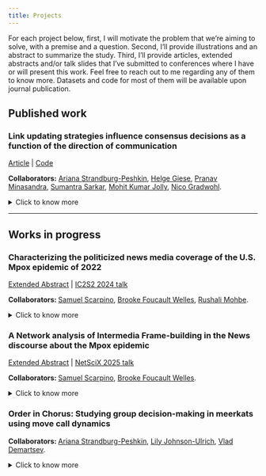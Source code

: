 ```yaml
---
title: Projects
---
```


For each project below, first, I will motivate the problem that we're aiming to solve, with a premise and a question. Second, I'll provide illustrations and an abstract to summarize the study. Third, I'll provide articles, extended abstracts and/or talk slides that I've submitted to conferences where I have or will present this work. Feel free to reach out to me regarding any of them to know more. Datasets and code for most of them will be available upon journal publication. 

## Published work

<h3 style = "text-align: left;"> Link updating strategies influence consensus decisions as a function of the direction of communication </h3>

<a href="https://doi.org/10.1098/rsos.230215">Article</a> | <a href="https://doi.org/10.5281/zenodo.7937057">Code</a><br>

<b>Collaborators:</b> <a href = "https://www.cocomo.group">Ariana Strandburg-Peshkin</a>, <a href = "https://scholar.google.de/citations?user=ohjpTJUAAAAJ&hl=de">Helge Giese</a>, <a href = "https://pminasandra.github.io">Pranav Minasandra</a>, <a href = "https://sumantrasarkarlab.org.in">Sumantra Sarkar</a>, <a href = "https://be.iisc.ac.in/~mkjolly/mohit/">Mohit Kumar Jolly</a>, <a href = "https://scholar.google.de/citations?user=FHe7hjAAAAAJ&hl=de">Nico Gradwohl</a>.

<details>

<summary>Click to know more</summary>

<i> Imagine playing a game where you're supposed to convince others to adopt your opinion/viewpoint. If you speak only with others who agree with you, you're not convincing anybody who needs convincing, but if you're speaking only with others who disagree, they might end up changing your mind. What do you do? </i>

<img src="../img/Link_updating.gif" style="object-fit: contain; width: 60%; height: auto; display: block; margin: 0 auto;">

In an age characterized by unprecedented access to information through online social networks, understanding how collective opinions are influenced by users choosing their communication partners is essential to disentangle the mechanisms of polarization and deadlocks. Importantly, the direction of user choice is context dependent: for example, on Twitter, users choose who they receive information from while following public accounts but choose who they send information to while setting Twitter circles. Similarly, on YouTube, users choose who they receive content from when they subscribe to a channel, but creators choose who to send content to while targeting video campaigns. 

Here, we study how the autonomy that users have in manipulating their communication networks interacts with collective opinions. Using numerical simulations, we show that consensus decisions can be biased by users avoiding disagreeing others (e.g. homophily) as a function of whether they send or receive information. Avoiding disagreeing others assorts users into like-minded clusters, and such clusters facilitate consensus outcomes in favour of users who either retain disagreeing links while sending information or break disagreeing links while receiving information. Besides highlighting the importance of context-specific effects of user link selection, we show boundary conditions under which these effects matter. These findings shed light on the importance of considering how user choice interacts with communication networks when informing interventions against structural polarization in media.

</details>

----

## Works in progress

<h3 style = "text-align: left;"> Characterizing the politicized news media coverage of the U.S. Mpox epidemic of 2022 </h3>

<a href="../files/ic2s2_2024.pdf">Extended Abstract</a> | <a href="../files/ic2s2_2024.pptx">IC2S2 2024 talk </a> 

<b> Collaborators: </b> <a href = "https://scarpino.github.io">Samuel Scarpino</a>, <a href = "http://brooke-welles.squarespace.com">Brooke Foucault Welles</a>, <a href = "https://www.linkedin.com/in/rushali-mohbe/">Rushali Mohbe</a>.

<details>

<summary>Click to know more</summary>

<i> Imagine you work at the WHO. There's an epidemic going around, things have gotten controversial, political pundits are making all sorts of claims online, and people are taking sides instead of focusing on evidence informed medical advice. You have to figure out a way to monitor and summarize the online discourse, but the internet is huge and the issue is sensitive. What do you do? </i>

<p style="text-align: center;">
<img src="../img/mpox_intersections.png" style="display: inline-block; width: 48%; height: auto; object-fit: contain; margin-right: 15px;">
<img src="../img/mpox_theories.png" style="display: inline-block; width: 40%; height: auto; object-fit: contain;">
</p>


Mass media plays a central role in framing political discourse surrounding health issues. On one hand, media frames can shape public attitudes towards the issue. For example, framing masking against COVID-19 as an altruistic endeavor to protect others may garner support, whereas framing it as an intrusion of personal liberty may garner opposition towards mask mandates. On the other hand, media frames are shaped by prior perceptions of related issues, and can be ideologically motivated. Crucially, when media coverage of health issues are politicized, i.e., driven by partisan interests as opposed to scientific facts, individuals increasingly rely on political elites for information, thus undermining public health efforts. 

In 2022, the United States was struck with an epidemic of Mpox, a disease that was endemic to western and central Africa prior to this outbreak. This epidemic disproportionately affected Sexual and Gender Minorities (SGMs) of color, thus marking a discourse with starkly politicized frames at the intersections of issues concerning queerness, race, health, global relations and partisan politics. In this study, we developed a mixed-methods pipeline to characterize and measure politicization in the news coverage of the Mpox epidemic of 2022. The pipeline harnesses the context-richness generated from a qualitative codebook approach (adapted from the applied thematic analysis framework by Guest 2012) along with the scalability obtained from a supervised language model (DeBERTa). We ask: To what extent did Mpox get politicized? How do we detect and measure politicized frames? What were the characteristic frames and dynamics of this process? And why did the discourse get politicized? 

</details>

<h3 style = "text-align: left;"> A Network analysis of Intermedia Frame-building in the News discourse about the Mpox epidemic </h3>

<a href="../files/Intermedia_frame-building.pdf">Extended Abstract</a> | <a href="../files/NetSciX-25_Kunjar.pptx">NetSciX 2025 talk</a> 

<b> Collaborators: </b> <a href = "https://scarpino.github.io">Samuel Scarpino</a>, <a href = "http://brooke-welles.squarespace.com">Brooke Foucault Welles</a>.

<details>

<summary>Click to know more</summary>

<i> We know that partisan affiliations of a news outlet shapes their reporting. When an issue is controversial and there are competing viewpoints based on partisanship, how do news outlets affect each others' reporting? If NPR were to say something, would it be because New York Times said the same thing, or was it because Fox News said the opposite thing, and now NPR is compelled to rebut? </i>

<img src="../img/mpox_network.svg" style="object-fit: contain; width: 60%; height: auto; display: block; margin: 0 auto;">

The Intermedia Frame-Building hypothesis posits that given an agenda, framing choices of different media outlets are influenced by each other. For example, if Fox news talks about Mpox by placing an emphasis on the sexual nature of transmission, NPR would follow up with their own views on the sexual nature of transmission of Mpox. We represent this phenomenon as a network problem, with news outlets as the nodes, and intermedia influence as the edges. First, we focus on news frames surrounding sexuality and Mpox, obtained from the aforementioned analysis. While right-leaning news articles overwhelmingly stigmatized Sexual and Gender Minorities (SGMs) and preached abstinence, left-leaning articles offered competing frames, highlighting the need for sex-positive and queer affirmative approaches. Second, we derive time series data signifying the number of published articles by each outlet that feature these frames. Third, we infer a network of influence between outlets using the time series data. The network inference is done using a combination of Transfer Entropy and Bayesian structure learning in R. Thus, we have an intermedia influence network. 

Surprisingly, we find that alt-right news outlets such as Breitbart and Daily Caller were the central agenda setters for this discourse. In other words, left-leaning news outlets such as NPR and New York Times were influenced by each way other lesser than they were influenced by right-leaning outlets. Essentially, while alt-right outlets may have set the stage for controversies surrounding Mpox being a "gay disease", left-leaning outlets amplified this controversy by being reactive. It is important to note that these intermedia influence patterns seem to be unique to controversial and competitive news frames, since we don't find similar patterns for frames with reasonable bipartisan consensus (such as critiques about the CDC's slow response and vaccine disparities). 

</details>

<h3 style = "text-align: left;"> Order in Chorus: Studying group decision-making in meerkats using move call dynamics </h3>

<b> Collaborators: </b> <a href = "https://www.cocomo.group">Ariana Strandburg-Peshkin</a>, <a href = "https://lilyjohnsonulrich.weebly.com">Lily Johnson-Ulrich</a>, <a href = "https://www.ab.mpg.de/person/103465/2736">Vlad Demartsev</a>.

<details>

<summary>Click to know more</summary>

<i>
Growing up, I'd often have to convince my parents to take me out for lunch. It'd start with me yelling that I want to have restaurant soup and kebabs. 1 out of 5 times, my mom would back me up. When she did, my dad (the one who'd pay for the lunch) was more likely to agree to take us out. This decision was a group one: I'd initiate the idea, my mom would amplify my idea, and my dad my finalize the decision. So even though the decision was a consensus one, we all played different roles in the process. What if animals did something similar? What if there are special roles that different members of a group assume when they decide to go out for food, i.e., forage?
</i>

<img src="../img/meerkat_move.png" style="object-fit: contain; width: 100%; height: auto; display: block; margin: 0 auto;">

<i> Illustration credits: Pranav Minasandra </i> 

Animals in the wild routinely engage in group decision-making, be it primates deciding where to rest, birds deciding where to forage, or bees deciding where to nest. Conventional analysis of these decision-making processes either assume that all individuals in the group contribute equally (shared decision-making), or that some individuals lead and others follow (unshared decision-making). We challenge this dichotomy by introducing a form of shared decision-making where each individual contributes by specializing in unique roles during the process. Here, we investigate quorum decision-making in two groups of foraging meerkats by using the move-call vocalization dynamics as a case study. We derive time series data for the move calls by labelling audio signals obtained through collaring meerkats at the Kalahari Research Centre. In meerkat groups, move calls facilitate movement between foraging patches. Prior literature suggests that move calls result in successful movement bouts only when atleast 3 individuals participate in the move call chorus. We propose a framework where these bouts occur in 3 steps: An initiation (where an individual makes the first move call), an amplification (where another individual makes the second move call) and a finalization (where yet another individual makes a third call). We show that individuals tend to specialize in these roles based on their social status: Sub-ordinate adults tend to initiate, juveniles tend to amplify, and the dominant female tends to finalize successful move call bouts. 

</details>

